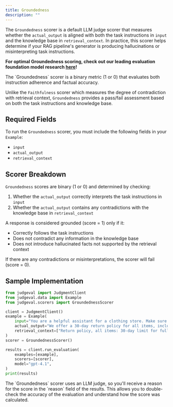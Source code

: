 ```yaml
---
title: Groundedness
description: ""
---
```


The `Groundedness` scorer is a default LLM judge scorer that measures whether the `actual_output` is aligned with both the task instructions in `input` and the knowledge base in `retrieval_context`. 
In practice, this scorer helps determine if your RAG pipeline's generator is producing hallucinations or misinterpreting task instructions.

**For optimal Groundedness scoring, check out our leading evaluation foundation model research [here](https://cs191.stanford.edu/projects/Shan,%20Alexander_NLP%20191W.pdf)!**

<Note>
The `Groundedness` scorer is a binary metric (1 or 0) that evaluates both instruction adherence and factual accuracy.

Unlike the `Faithfulness` scorer which measures the degree of contradiction with retrieval context, `Groundedness` provides a pass/fail assessment based on both the task instructions and knowledge base.
</Note>

## Required Fields

To run the `Groundedness` scorer, you must include the following fields in your `Example`:
- `input`
- `actual_output`
- `retrieval_context`

## Scorer Breakdown

`Groundedness` scores are binary (1 or 0) and determined by checking:
1. Whether the `actual_output` correctly interprets the task instructions in `input`
2. Whether the `actual_output` contains any contradictions with the knowledge base in `retrieval_context`

A response is considered grounded (score = 1) only if it:
- Correctly follows the task instructions
- Does not contradict any information in the knowledge base
- Does not introduce hallucinated facts not supported by the retrieval context

If there are any contradictions or misinterpretations, the scorer will fail (score = 0).

## Sample Implementation

```python groundedness.py
from judgeval import JudgmentClient
from judgeval.data import Example
from judgeval.scorers import GroundednessScorer

client = JudgmentClient()
example = Example(
    input="You are a helpful assistant for a clothing store. Make sure to follow the company's policies surrounding returns.",
    actual_output="We offer a 30-day return policy for all items, including socks!",
    retrieval_context=["Return policy, all items: 30-day limit for full refund, no questions asked."]
)
scorer = GroundednessScorer()

results = client.run_evaluation(
    examples=[example],
    scorers=[scorer],
    model="gpt-4.1",
)
print(results)
```

<Note>
The `Groundedness` scorer uses an LLM judge, so you'll receive a reason for the score in the `reason` field of the results. 
This allows you to double-check the accuracy of the evaluation and understand how the score was calculated.
</Note>


